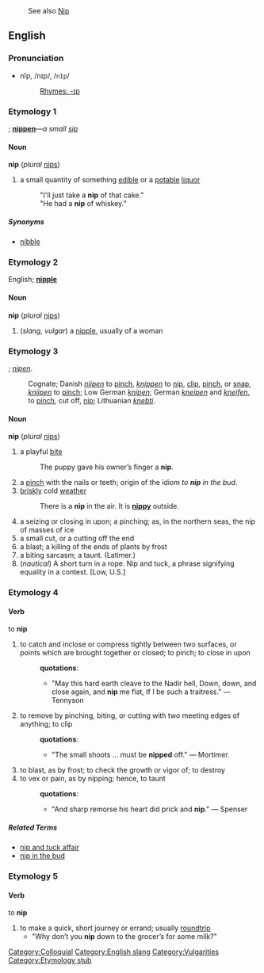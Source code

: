 :See also [[Nip]]

==English==
{{1913}}
===Pronunciation===
*nĭp, /nɪp/, /<tt>nIp</tt>/
*:[[Rhymes:English:-ɪp|Rhymes: -ɪp]]

===Etymology 1===
{{ME.}}; '''[[nippen]]'''&mdash;''a small [[sip]]'' 

====Noun====
'''nip''' (''plural'' [[nips]])

# a small quantity of something [[edible]] or a [[potable]] [[liquor]]
#: "I'll just take a '''nip''' of that cake." 
#: "He had a '''nip''' of whiskey."

=====Synonyms=====
* [[nibble]]

===Etymology 2===
English; '''[[nipple]]'''

====Noun====
'''nip''' (''plural'' [[nips]])
# (''slang, vulgar'') a [[nipple]], usually of a woman

===Etymology 3===
{{OE.}}; ''[[nipen]]''. 
:Cognate; Danish ''[[niipen]]'' to [[pinch]], ''[[knippen]]'' to [[nip]], [[clip]], [[pinch]], or [[snap]], ''[[knijpen]]'' to [[pinch]]; Low German ''[[knipen]]''; German ''[[kneipen]]'' and ''[[kneifen]]'', to [[pinch]], cut off, [[nip]]; Lithuanian ''[[knebti]]''.

====Noun====
'''nip''' (''plural'' [[nips]])

# a playful [[bite]]
#: The puppy gave his owner’s finger a '''nip'''.
# a [[pinch]] with the nails or teeth; origin of the idiom ''to '''nip''' in the bud''.
# [[brisk]]ly cold [[weather]]
#: There is a '''nip''' in the air. It is '''[[nippy]]''' outside.
# a seizing or closing in upon; a pinching; as, in the northern seas, the nip of masses of ice
# a small cut, or a cutting off the end
# a blast; a killing of the ends of plants by frost
# a biting sarcasm; a taunt. (Latimer.)
# (''nautical'') A short turn in a rope. Nip and tuck, a phrase signifying equality in a contest. [Low, U.S.]

===Etymology 4===
====Verb====
to '''nip'''
{{en-infl-reg-consonant|nip||p}}

# to catch and inclose or compress tightly between two surfaces, or points which are brought together or closed; to pinch; to close in upon
#:'''quotations''':
#:*"May this hard earth cleave to the Nadir hell, Down, down, and close again, and '''nip''' me flat, If I be such a traitress." &mdash; Tennyson
# to remove by pinching, biting, or cutting with two meeting edges of anything; to clip
#:'''quotations''':
#:*"The small shoots ... must be '''nipped''' off." &mdash; Mortimer.
# to blast, as by frost; to check the growth or vigor of; to destroy
# to vex or pain, as by nipping; hence, to taunt
#:'''quotations''':
#:*"And sharp remorse his heart did prick and '''nip'''." &mdash; Spenser

=====Related Terms=====
* [[nip and tuck affair]]
* [[nip in the bud]]

===Etymology 5===
====Verb====
to '''nip'''
{{en-infl-reg-consonant|nip||p}}

# to make a quick, short journey or errand; usually [[roundtrip]]
#* "Why don’t you '''nip''' down to the grocer’s for some milk?"

[[Category:Colloquial]]
[[Category:English slang]]
[[Category:Vulgarities]]
[[Category:Etymology stub]]